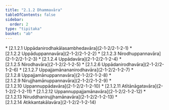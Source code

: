 ```yaml
---
title: "2.1.2 Dhammavāra"
tableOfContents: false
sidebar:
  order: 2
type: "tipitaka"
basket: "ab"
---
```



<DynamicBreadcrumb />



<TableOfContents>
* [2.1.2.1 Uppādanirodhakālasambhedavāra](2-1-2/2-1-2-1)
* [2.1.2.2 Uppāduppannavāra](2-1-2/2-1-2-2)
* [2.1.2.3 Nirodhuppannavāra](2-1-2/2-1-2-3)
* [2.1.2.4 Uppādavāra](2-1-2/2-1-2-4)
* [2.1.2.5 Nirodhavāra](2-1-2/2-1-2-5)
* [2.1.2.6 Uppādanirodhavāra](2-1-2/2-1-2-6)
* [2.1.2.7 Uppajjamānananirodhavāra](2-1-2/2-1-2-7)
* [2.1.2.8 Uppajjamānuppannavāra](2-1-2/2-1-2-8)
* [2.1.2.9 Nirujjhamānuppannavāra](2-1-2/2-1-2-9)
* [2.1.2.10 Uppannuppādavāra](2-1-2/2-1-2-10)
* [2.1.2.11 Atītānāgatavāra](2-1-2/2-1-2-11)
* [2.1.2.12 Uppannuppajjamānavāra](2-1-2/2-1-2-12)
* [2.1.2.13 Niruddhanirujjhamānavāra](2-1-2/2-1-2-13)
* [2.1.2.14 Atikkantakālavāra](2-1-2/2-1-2-14)
</TableOfContents>